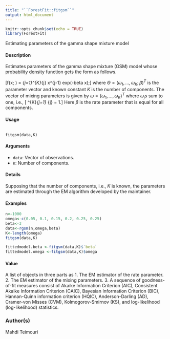 ---
title: "``ForestFit::fitgsm``"
output: html_document
---

```{r setup, include=FALSE}
knitr::opts_chunk$set(echo = TRUE)
library(ForestFit)
```

Estimating parameters of the gamma shape mixture model

#### Description

Estimates parameters of the gamma shape mixture (GSM) model whose probability density function
gets the form as follows.

\[f(x; \Theta ) = \sum_{j=1}^{K}\omega_{j} \frac{\beta^{j}}{\Gamma(j)} x^{j-1} exp(\-beta x);\]
where $\Theta  = (\omega_{1}, \ldots, \omega_{K}; \beta)^T$ is the parameter vector and known constant $K$ is the number of
components. The vector of mixing parameters is given by $\omega = (\omega_{1}, \ldots, \omega_{K})^T$ where $\omega_{j}s$ sum to
one, i.e.,
\[ \sum^{K}_{j=1} \omega_{j} = 1.\] Here $\beta$ is the rate parameter that is equal for all components.

#### Usage
<pre><code>
fitgsm(data,K)
</code></pre>

#### Arguments

* ``data``:   Vector of observations.
* `` K``:    Number of components.

#### Details

Supposing that the number of components, i.e., $K$ is known, the parameters are estimated through
the EM algorithm developed by the maintainer.




#### Examples
```{r}

n<-1000
omega<-c(0.05, 0.1, 0.15, 0.2, 0.25, 0.25)
beta<-3
data<-rgsm(n,omega,beta)
K<-length(omega)
fitgsm(data,K)
```

```{r}
fittedmodel.beta <-fitgsm(data,K)$`beta`
fittedmodel.omega <-fitgsm(data,K)$omega


```


#### Value

A list of objects in three parts as
1. The EM estimator of the rate parameter.
2. The EM estimator of the mixing parameters.
3. A sequence of goodness-of-fit measures consist of Akaike Information Criterion (AIC), Consistent Akaike Information Criterion (CAIC), Bayesian Information Criterion (BIC), Hannan-Quinn information criterion (HQIC), Anderson-Darling (AD), Cramer-von Misses (CVM), Kolmogorov-Smirnov (KS), and log-likelihood (log-likelihood) statistics.

### Author(s)
Mahdi Teimouri
